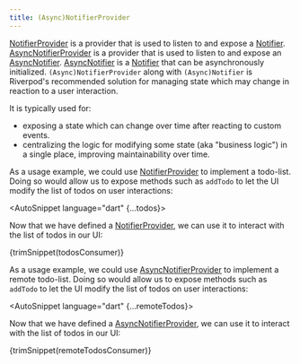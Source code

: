 ```yaml
---
title: (Async)NotifierProvider
---
```



[NotifierProvider] is a provider that is used to listen to and expose a [Notifier].
[AsyncNotifierProvider] is a provider that is used to listen to and expose an [AsyncNotifier].
[AsyncNotifier] is a [Notifier] that can be asynchronously initialized.
`(Async)NotifierProvider` along with `(Async)Notifier` is Riverpod's recommended solution
for managing state which may change in reaction to a user interaction.

It is typically used for:

- exposing a state which can change over time after reacting to custom events.
- centralizing the logic for modifying some state (aka "business logic") in a
  single place, improving maintainability over time.

As a usage example, we could use [NotifierProvider] to implement a todo-list.
Doing so would allow us to expose methods such as `addTodo` to let the UI
modify the list of todos on user interactions:

<AutoSnippet language="dart" {...todos}></AutoSnippet>

Now that we have defined a [NotifierProvider], we can use it to interact
with the list of todos in our UI:

<CodeBlock>{trimSnippet(todosConsumer)}</CodeBlock>

As a usage example, we could use [AsyncNotifierProvider] to implement a remote todo-list.
Doing so would allow us to expose methods such as `addTodo` to let the UI
modify the list of todos on user interactions:

<AutoSnippet language="dart" {...remoteTodos}></AutoSnippet>

Now that we have defined a [AsyncNotifierProvider], we can use it to interact
with the list of todos in our UI:

<CodeBlock>{trimSnippet(remoteTodosConsumer)}</CodeBlock>

[notifier]: https://pub.dev/documentation/riverpod/latest/riverpod/Notifier-class.html
[notifierprovider]: https://pub.dev/documentation/riverpod/latest/riverpod/NotifierProvider.html
[asyncnotifier]: https://pub.dev/documentation/riverpod/latest/riverpod/AsyncNotifier-class.html
[asyncnotifierprovider]: https://pub.dev/documentation/riverpod/latest/riverpod/AsyncNotifierProvider.html
